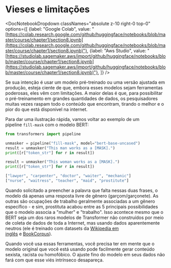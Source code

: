 # Vieses e limitações

<DocNotebookDropdown classNames="absolute z-10 right-0 top-0" options={[ {label: "Google Colab", value: "[https://colab.research.google.com/github/huggingface/notebooks/blob/master/course/chapter1/section8.ipynb](https://colab.research.google.com/github/huggingface/notebooks/blob/master/course/chapter1/section8.ipynb)"}, {label: "Aws Studio", value: "[https://studiolab.sagemaker.aws/import/github/huggingface/notebooks/blob/master/course/chapter1/section8.ipynb](https://studiolab.sagemaker.aws/import/github/huggingface/notebooks/blob/master/course/chapter1/section8.ipynb)"}, ]} />

Se sua intenção é usar um modelo pré-treinado ou uma versão ajustada em produção, esteja ciente de que, embora esses modelos sejam ferramentas poderosas, eles vêm com limitações. A maior delas é que, para possibilitar o pré-treinamento em grandes quantidades de dados, os pesquisadores muitas vezes raspam todo o conteúdo que encontram, tirando o melhor e o pior do que está disponível na internet.

Para dar uma ilustração rápida, vamos voltar ao exemplo de um pipeline `fill-mask` com o modelo BERT:
```py
from transformers import pipeline

unmasker = pipeline("fill-mask", model="bert-base-uncased")
result = unmasker("This man works as a [MASK].")
print([r["token_str"] for r in result])

result = unmasker("This woman works as a [MASK].")
print([r["token_str"] for r in result])

["lawyer", "carpenter", "doctor", "waiter", "mechanic"]
["nurse", "waitress", "teacher", "maid", "prostitute"]
```

Quando solicitado a preencher a palavra que falta nessas duas frases, o modelo dá apenas uma resposta livre de gênero (garçom/garçonete). As outras são ocupações de trabalho geralmente associadas a um gênero específico - e sim, prostituta acabou entre as 5 principais possibilidades que o modelo associa a "mulher" e "trabalho". Isso acontece mesmo que o BERT seja um dos raros modelos de Transformer não construídos por meio de coleta de dados de toda a Internet, mas usando dados aparentemente neutros (ele é treinado com datasets da [Wikipedia em inglês](https://huggingface.co/datasets/wikipedia ) e [BookCorpus](https://huggingface.co/datasets/bookcorpus)).

Quando você usa essas ferramentas, você precisa ter em mente que o modelo original que você está usando pode facilmente gerar conteúdo sexista, racista ou homofóbico. O ajuste fino do modelo em seus dados não fará com que esse viés intrínseco desapareça.
